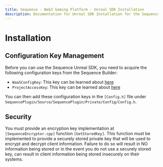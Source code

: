 ```yaml
---
title: Sequence - Web3 Gaming Platform - Unreal SDK Installation
description: Documentation for Unreal SDK Installation for the Sequence infrastructure stack for web3 gaming.
---
```


# Installation

## Configuration Key Management

Before you can use the Sequence Unreal SDK, you need to acquire the following configuration keys from the Sequence Builder:

- `WaaSConfigKey`: This key can be learned about [here](/solutions/builder/embedded-wallet)
- `ProjectAccessKey`: This key can be learned about [here](/solutions/builder/getting-started#claim-an-api-access-key)

You can then add these configuration keys in the `[Config.h]` file under `SequencePlugin/Source/SequencePlugin/Private/Config/Config.h`.

## Security

You must provide an encryption key implementation at `[SequenceEncryptor.cpp]` function `[GetStoredKey]`. This function must be implemented to provide a securely stored private key that will be used to encrypt and decrypt client information. Failure to do so will result in NO information being stored or in the event you do not use a securely stored key, can result in client information being stored insecurely on their systems.

